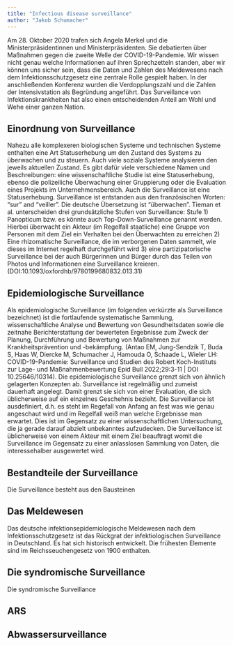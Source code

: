 ```yaml
---
title: "Infectious disease surveillance"
author: "Jakob Schumacher"
---
```



Am 28. Oktober 2020 trafen sich Angela Merkel und die Ministerpräsidentinnen und Ministerpräsidenten. Sie debatierten über Maßnahmen gegen die zweite Welle der COVID-19-Pandemie. Wir wissen nicht genau welche Informationen auf ihren Sprechzetteln standen, aber wir können uns sicher sein, dass die Daten und Zahlen des Meldewesens nach dem Infektionsschutzgesetz eine zentrale Rolle gespielt haben. In der anschließenden Konferenz wurden die Verdopplungszahl und die Zahlen der Intensivstation als Begründung angeführt. Das Surveillance von Infektionskrankheiten hat also einen entscheidenden Anteil am Wohl und Wehe einer ganzen Nation.

## Einordnung von Surveillance
Nahezu alle komplexeren biologischen Systeme und technischen Systeme enthalten eine Art Statuserhebung um den Zustand des Systems zu überwachen und zu steuern. Auch viele soziale Systeme analysieren den jeweils aktuellen Zustand. Es gibt dafür viele verschiedene Namen und Beschreibungen: eine wissenschaftliche Studie ist eine Statuserhebung, ebenso die polizeiliche Überwachung einer Gruppierung oder die Evaluation eines Projekts im Unternehmensbereich. Auch die Surveillance ist eine Statuserhebung. Surveillance ist entstanden aus den französischen Worten: "sur" and "veiller". Die deutsche Übersetzung ist "überwachen". Tieman et al. unterscheiden drei grundsätzliche Stufen von Surveillance: Stufe 1) Panopticum bzw. es könnte auch Top-Down-Surveillance genannt werden. Hierbei überwacht ein Akteur (im Regelfall staatliche) eine Gruppe von Personen mit dem Ziel ein Verhalten bei den Überwachten zu erreichen 2) Eine rhizomatische Surveillance, die im verborgenen Daten sammelt, wie dieses im Internet regelhaft durchgeführt wird 3) eine partizipatorische Surveillance bei der auch Bürgerinnen und Bürger durch das Teilen von Photos und Informationen eine Surveillance kreieren. (DOI:10.1093/oxfordhb/9780199680832.013.31)

## Epidemiologische Surveillance
Als epidemiologische Surveillance (im folgenden verkürzte als Surveillance bezeichnet) ist die fortlaufende systematische Sammlung, wissenschaftliche Analyse und Bewertung von Gesundheitsdaten sowie die zeitnahe Berichterstattung der bewerteten Ergebnisse zum Zweck der Planung, Durchführung und Bewertung von Maßnahmen zur Krankheitsprävention und -bekämpfung. (Antao EM, Jung-Sendzik T, Buda S, Haas W, Diercke M, Schumacher J, Hamouda O, Schaade L, Wieler LH: COVID-19-Pandemie: Surveillance und Studien des Robert Koch-Instituts zur Lage- und Maßnahmenbewertung Epid Bull 2022;29:3-11 | DOI 10.25646/10314). Die epidemiologische Surveillance grenzt sich von ähnlich gelagerten Konzepten ab. Surveillance ist regelmäßig und zumeist dauerhaft angelegt. Damit grenzt sie sich von einer Evaluation, die sich üblicherweise auf ein einzelnes Geschehnis bezieht. Die Surveillance ist ausdefiniert, d.h. es steht im Regefall von Anfang an fest was wie genau angeschaut wird und im Regelfall weiß man welche Ergebnisse man erwartet. Dies ist im Gegensatz zu einer wissenschaftlichen Untersuchung, die ja gerade darauf abzielt unbekanntes aufzudecken. Die Surveillance ist üblicherweise von einem Akteur mit einem Ziel beauftragt womit die Surveillance im Gegensatz zu einer anlasslosen Sammlung von Daten, die interessehalber ausgewertet wird. 


## Bestandteile der Surveillance
Die Surveillance besteht aus den Bausteinen 

## Das Meldewesen
Das deutsche infektionsepidemiologische Meldewesen nach dem Infektionsschutzgesetz ist das Rückgrat der infektiologischen Surveillance in Deutschland. Es hat sich historisch entwickelt. Die frühesten Elemente sind im Reichsseuchengesetz von 1900 enthalten. 

## Die syndromische Surveillance
Die syndromische Surveillance

## ARS


## Abwassersurveillance



